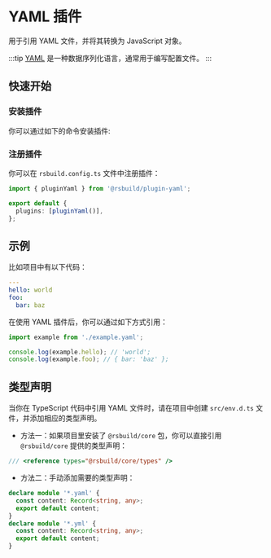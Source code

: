 # YAML 插件

用于引用 YAML 文件，并将其转换为 JavaScript 对象。

:::tip
[YAML](https://yaml.org/) 是一种数据序列化语言，通常用于编写配置文件。
:::

## 快速开始

### 安装插件

你可以通过如下的命令安装插件:


<PackageManagerTabs command="add @rsbuild/plugin-yaml -D" />

### 注册插件

你可以在 `rsbuild.config.ts` 文件中注册插件：

```ts title="rsbuild.config.ts"
import { pluginYaml } from '@rsbuild/plugin-yaml';

export default {
  plugins: [pluginYaml()],
};
```

## 示例

比如项目中有以下代码：

```yaml title="example.yaml"
---
hello: world
foo:
  bar: baz
```

在使用 YAML 插件后，你可以通过如下方式引用：

```js
import example from './example.yaml';

console.log(example.hello); // 'world';
console.log(example.foo); // { bar: 'baz' };
```

## 类型声明

当你在 TypeScript 代码中引用 YAML 文件时，请在项目中创建 `src/env.d.ts` 文件，并添加相应的类型声明。

- 方法一：如果项目里安装了 `@rsbuild/core` 包，你可以直接引用 `@rsbuild/core` 提供的类型声明：

```ts title="src/env.d.ts"
/// <reference types="@rsbuild/core/types" />
```

- 方法二：手动添加需要的类型声明：

```ts title="src/env.d.ts"
declare module '*.yaml' {
  const content: Record<string, any>;
  export default content;
}
declare module '*.yml' {
  const content: Record<string, any>;
  export default content;
}
```
